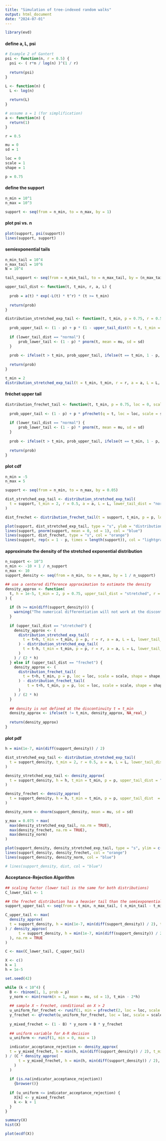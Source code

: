 ```yaml
---
title: "Simulation of tree-indexed random walks"
output: html_document
date: "2024-07-01"
---
```


```r
library(evd)
```

#### define a, L, psi
```r

# Example 2 of Gantert
psi <- function(n, r = 0.5) {
  psi <- ( r*n / log(n) )^(1 / r)
  
  return(psi)
}

L <- function(n) {
  L <- log(n)
  
  return(L)
}

# assume a = 1 (for simplification)
a <- function(n) {
  return(1)
}

r = 0.5

```

```r
mu = 0
sd = 1

loc = 0
scale = 1
shape = 1

p = 0.75
```


#### define the support
```r
n_min = 10^1
n_max = 10^3

support <- seq(from = n_min, to = n_max, by = 1)
```


#### plot psi vs. n
```r
plot(support, psi(support))
lines(support, support)
```


#### semiexponential tails
```r
n_min_tail = 10^4
n_max_tail = 10^6
N = 10^4

tail_support <- seq(from = n_min_tail, to = n_max_tail, by = (n_max_tail - n_min_tail) / N)

upper_tail_dist <- function(t, t_min, r, a, L) {
  
  prob = a(t) * exp(-L(t) * t^r) * (t >= t_min)
    
  return(prob)
}

distribution_stretched_exp_tail <- function(t, t_min, p = 0.75, r = 0.5, a = 1, L, lower_tail_dist, mu = 0, sd = 1){
  
  prob_upper_tail <- (1 - p) + p * (1 - upper_tail_dist(t = t, t_min = t_min, r = r, a = a, L = L))
  
  if (lower_tail_dist == "normal") {
      prob_lower_tail <- (1 - p) * pnorm(t, mean = mu, sd = sd)
  }
  
  prob <- ifelse(t > t_min, prob_upper_tail, ifelse(t == t_min, 1 - p, prob_lower_tail))
  
  return(prob)
}

t_min = 2
distribution_stretched_exp_tail(t = t_min, t_min, r = r, a = a, L = L, lower_tail_dist = "normal", mu = mu, sd = sd)
```

#### fréchet upper tail
```r
distribution_frechet_tail <- function(t, t_min, p = 0.75, loc = 0, scale = 1, shape = 1, lower_tail_dist = "normal", mu = 0, sd = 1) {
  
  prob_upper_tail <- (1 - p) + p * pfrechet(q = t, loc = loc, scale = scale, shape = shape, lower.tail = TRUE) 
  
  if (lower_tail_dist == "normal") {
      prob_lower_tail <- (1 - p) * pnorm(t, mean = mu, sd = sd)
  }
  
  prob <- ifelse(t > t_min, prob_upper_tail, ifelse(t == t_min, 1 - p, prob_lower_tail))
  
  return(prob)
}

```

#### plot cdf
```r
n_min = -5
n_max = 5

support <- seq(from = n_min, to = n_max, by = 0.05)

dist_stretched_exp_tail <- distribution_stretched_exp_tail(
  t = support, t_min = 2, r = 0.5, a = a, L = L, lower_tail_dist = "normal", mu = mu, sd = sd
)

dist_frechet <- distribution_frechet_tail(t = support, t_min, p = p, loc = loc, scale = scale, shape = shape, lower_tail_dist = "normal", mu = mu, sd = sd)

plot(support, dist_stretched_exp_tail, type = "s", ylab = "distribution", xlab = "")
lines(support, pnorm(support, mean = 0, sd = 1), col = "blue")
lines(support, dist_frechet, type = "s", col = "orange")
lines(support, rep(x = 1 - p, times = length(support)), col = "lightgray", lty = 2)

```

#### approximate the density of the stretched exponential distribution
```r
n_support <- 10^3
n_min <- -10 + 1 / n_support
n_max <- 10
support_density <- seq(from = n_min, to = n_max, by = 1 / n_support)

## use a centered difference approximation to estimate the density
density_approx <- function(
  t, h = 1e-5, t_min = 2, p = 0.75, upper_tail_dist = "stretched", r = 0.5, a = function() {1}, L = log, loc = 0, scale = 1, shape = 1, lower_tail_dist = "normal", mu = 0, sd = 1
) {
  
  if (h >= min(diff(support_density))) {
    warning("The numerical differentiation will not work at the discontinuity t_min.")
  }
  
  if (upper_tail_dist == "stretched") {
    density_approx <- ( 
      distribution_stretched_exp_tail(
        t = t+h, t_min = t_min, p = p, r = r, a = a, L = L, lower_tail_dist = lower_tail_dist, mu = mu, sd = sd
      ) - distribution_stretched_exp_tail(
        t = t-h, t_min = t_min, p = p, r = r, a = a, L = L, lower_tail_dist = lower_tail_dist, mu = mu, sd = sd
      ) 
    ) / (2 * h)
  } else if (upper_tail_dist == "frechet") {
    density_approx <- ( 
      distribution_frechet_tail(
        t = t+h, t_min, p = p, loc = loc, scale = scale, shape = shape, lower_tail_dist = lower_tail_dist, mu = mu, sd = sd
      ) - distribution_frechet_tail(
          t = t+h, t_min, p = p, loc = loc, scale = scale, shape = shape, lower_tail_dist = lower_tail_dist, mu = mu, sd = sd
      )
    ) / (2 * h)
  }
  
  ## density is not defined at the discontinuity t = t_min
  density_approx <- ifelse(t != t_min, density_approx, NA_real_)
  
  return(density_approx)
}

```

#### plot pdf
```r

h = min(1e-7, min(diff(support_density)) / 2)

dist_stretched_exp_tail <- distribution_stretched_exp_tail(
  t = support_density, t_min = 2, r = 0.5, a = a, L = L, lower_tail_dist = "normal", mu = mu, sd = sd
)

density_stretched_exp_tail <- density_approx(
  t = support_density, h = h, t_min = t_min, p = p, upper_tail_dist = "stretched", r = r, a = a, L = L, lower_tail_dist = "normal", mu = mu, sd = sd
)

density_frechet <- density_approx(
  t = support_density, h = h, t_min = t_min, p = p, upper_tail_dist  = "frechet", loc = loc, scale = scale, shape = shape, lower_tail_dist = "normal", mu = mu, sd = sd
)

density_norm <- dnorm(support_density, mean = mu, sd = sd)

y_max = 0.075 + max(
  max(density_stretched_exp_tail, na.rm = TRUE), 
  max(density_frechet, na.rm = TRUE), 
  max(density_norm)
)

plot(support_density, density_stretched_exp_tail, type = "s", ylim = c(0, y_max), ylab = "density", xlab = "")
lines(support_density, density_frechet, col = "orange")
lines(support_density, density_norm, col = "blue")

# lines(support_density, dist, col = "blue")

```




#### Acceptance-Rejection Algorithm
```r

## scaling factor (lower tail is the same for both distributions)
C_lower_tail <- 1

## the frechet distribution has a heavier tail than the semiexponential case
support_upper_tail <- seq(from = t_min, n_max_tail, ( n_min_tail - t_min) / N)

C_upper_tail <- max(
  density_approx(
  t = support_density, h = min(1e-7, min(diff(support_density)) / 2), t_min = t_min, p = p, upper_tail_dist = "stretched", r = r, a = a, L = L, lower_tail_dist = "normal", mu = mu, sd = sd
) / density_approx(
      t = support_density, h = min(1e-7, min(diff(support_density)) / 2), t_min = t_min, p = p, upper_tail_dist  = "frechet", loc = loc, scale = scale, shape = shape, lower_tail_dist = "normal", mu = mu, sd = sd
  ), na.rm = TRUE
)

C <- max(C_lower_tail, C_upper_tail)

```


```r
X <- c()
k = 1
h = 1e-5

set.seed(42)

while (k < 10^4) {
  B <- rbinom(1, 1, prob = p)
  y_norm <- min(rnorm(n = 1, mean = mu, sd = 1), t_min - 2*h)
  
  ## sample X ~ Frechet, conditional on X > 2
  u_uniform_for_frechet <- runif(1, min = pfrechet(2, loc = loc, scale = scale, shape = shape), max = 0.99999)
  y_frechet <- qfrechet(u_uniform_for_frechet, loc = loc, scale = scale, shape = shape)
  
  y_mixed_frechet <- (1 - B) * y_norm + B * y_frechet
  
  ## uniform variable for A-R decision
  u_uniform <- runif(1, min = 0, max = 1)

  indicator_acceptance_rejection <- density_approx(
  t = y_mixed_frechet, h = min(h, min(diff(support_density)) / 2), t_min = t_min, p = p, upper_tail_dist = "stretched", r = r, a = a, L = L, lower_tail_dist = "normal", mu = mu, sd = sd
) / (C * density_approx(
      t = y_mixed_frechet, h = min(h, min(diff(support_density)) / 2), t_min = t_min, p = p, upper_tail_dist  = "frechet", loc = loc, scale = scale, shape = shape, lower_tail_dist = "normal", mu = mu, sd = sd
    )
  )
  
  if (is.na(indicator_acceptance_rejection))
    {browser()}
  
  if (u_uniform <= indicator_acceptance_rejection) {
    X[k] <- y_mixed_frechet
    k <- k + 1
  }
}

```

```r
summary(X)
hist(X)

plot(ecdf(X))
```




